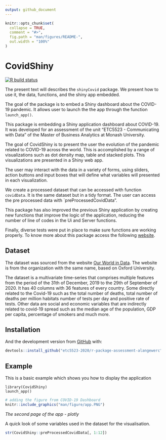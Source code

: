 ---
output: github_document
---

<!-- README.md is generated from README.Rmd. Please edit that file -->

```{r, include = FALSE}
knitr::opts_chunk$set(
  collapse = TRUE,
  comment = "#>",
  fig.path = "man/figures/README-",
  out.width = "100%"
)
```

# CovidShiny

<!-- badges: start -->
[![R build status](https://github.com/etc5523-2020/r-package-assessment-alangewerc/workflows/R-CMD-check/badge.svg)](https://github.com/etc5523-2020/r-package-assessment-alangewerc/actions)
<!-- badges: end -->


The present text will describes the `shinyCovid` package. We present how to use it, the data, functions, and the shiny app embedded.

The goal of the package is to embed a Shiny dashboard about the COVID-19 pandemic. It allows user to launch the the app through the function `launch_app()`. 










This package is embedding a Shiny application dashboard about COVID-19. It was developed for an assessment of the unit “ETC5523 - Communicating with Data” of the Master of Business Analytics at Monash University.

The goal of CovidShiny is to present the user the evolution of the pandemic related to COVID-19 across the world. 
This is accomplished by a range of visualizations such as dot density map, table and stacked plots. This 
visualizations are presented in a Shiny web app. 

The user may interact with the data in a variety of forms, using sliders, action buttons and input boxes that
will define what variables will presented in each visualization. 

We create a processed dataset that can be accessed with function `covidData`. It is the same dataset but in a tidy format. The user can access the pre processed data with `preProcessedCovidData".

This package has also improved the previous Shiny application by creating new functions that improve the logic of the application, reducing the number of line of codes in the Ui and Server functions. 

Finally, diverse tests were put in place to make sure functions are working properly. To know more about this package access the following [website](https://etc5523-2020.github.io/r-package-assessment-alangewerc/). 


## Dataset

The dataset was sourced from the website [Our World in Data](https://ourworldindata.org/coronavirus/country/bolivia?country=~BOL). The website is from the organization with the same name, based on Oxford University.  

The dataset is a multivariate time-series that comprises multiple features from the period of the 31th of December, 2019 to the 29th of September of 2020. It has 40 columns with 36 features of every country. Some directly related to the Covid-19 such as the total number of deaths, total number of deaths per million habitats number of tests per day and positive rate of tests. Other data are social and economic variables that are indirectly related to covid-19 spread such as the median age of the population, GDP per capita, percentage of smokers and much more.


## Installation

And the development version from [GitHub](https://github.com/) with:

``` r
devtools::install_github("etc5523-2020/r-package-assessment-alangewerc")
```
## Example

This is a basic example which shows you how to display the application


```{example}
library(CovidShiny)
launch_app()
```


```{r external-image, echo=FALSE, out.width='100%', fig.align='left'}
# adding the figure from COVID-19 Dashboard
knitr::include_graphics("man/figure/app.PNG")
```


*The second page of the app - plotly*

A quick look of some variables used in the dataset for the visualisation. 

```{r, data}
str(CovidShiny::preProcessedCovidData[, 1:12])
```

